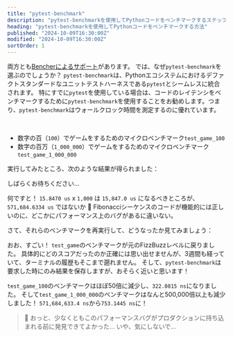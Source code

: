 ```yaml
---
title: "pytest-benchmark"
description: "pytest-benchmarkを使用してPythonコードをベンチマークするステップバイステップガイド"
heading: "pytest-benchmarkを使用してPythonコードをベンチマークする方法"
published: "2024-10-09T16:30:00Z"
modified: "2024-10-09T16:30:00Z"
sortOrder: 1
---
```



<Benchmarking />

<FizzBuzzPython />

<StepByStepPython />

<MicroVsMacro />

<BenchmarkingPython />

両方とも[Bencherによるサポート](/ja/docs/explanation/adapters/)があります。 では、なぜ`pytest-benchmark`を選ぶのでしょうか？ `pytest-benchmark`は、Pythonエコシステムにおけるデファクトスタンダードなユニットテストハーネスである`pytest`とシームレスに統合されます。 特にすでに`pytest`を使用している場合は、コードのレイテンシをベンチマークするために`pytest-benchmark`を使用することをお勧めします。つまり、`pytest-benchmark`はウォールクロック時間を測定するのに優れています。

<FizzBuzzRefactor />

<BenchmarkingFizzBuzz />

<FizzBuzzFibonacciPython>
  <PlayGameCode />
</FizzBuzzFibonacciPython>

<BenchmarkingFizzBuzzFibonacci />

<FizzBuzzFibonacciOpenPython>
    <FizzBuzzFibonacciOpenCode />
</FizzBuzzFibonacciOpenPython>

<TheEnd />

<br />

<OnFire />

<TestGameOnFireCode />

- 数字の百（`100`）でゲームをするためのマイクロベンチマーク`test_game_100`
- 数字の百万（`1_000_000`）でゲームをするためのマイクロベンチマーク`test_game_1_000_000`

実行してみたところ、次のような結果が得られました：

<PytestGameOnFireOutputStart />

しばらくお待ちください...

<PytestGameOnFireOutput />

何ですと！ `15.8470 us` x `1,000` は `15,847.0 us` になるべきところが、 `571,684.6334 us` ではないか 🤯
Fibonacciシーケンスのコードが機能的には正しいのに、どこかにパフォーマンス上のバグがあるに違いない。

<FizzBuzzFibonacciFix />

さて、それらのベンチマークを再実行して、どうなったか見てみましょう：

<PytestGameFixOutput />

おお、すごい！ `test_game`のベンチマークが元のFizzBuzzレベルに戻りました。 具体的にどのスコアだったのか正確には思い出せませんが、3週間も経っていて、ターミナルの履歴もそこまで遡れません。 そして、`pytest-benchmark`は要求した時にのみ結果を保存しますが、おそらく近いと思います！

`test_game_100`のベンチマークはほぼ50倍に減少し、`322.0815 ns`になりました。
そして`test_game_1_000_000`のベンチマークはなんと500,000倍以上も減少しました！ `571,684,633.4 ns`から`753.1445 ns`に！

> 🐰 おっと、少なくともこのパフォーマンスバグがプロダクションに持ち込まれる前に発見できてよかった... いや、気にしないで...

<CatchInCi />

<CatchInCiOutput />

<CatchInCiPlot />

<CatchInCiPlotRustBench title="Pythonをpytest-benchmarkでベンチマークする方法" />

<BencherFooter />
